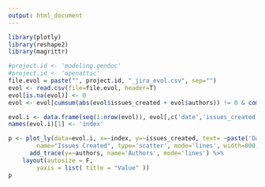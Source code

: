 ```yaml
---
output: html_document
---
```

<div class="row"><div class="col-md-12">
```r
library(plotly)
library(reshape2)
library(magrittr)

#project.id <- 'modeling.gendoc'
#project.id <- 'openattic'
file.evol = paste("", project.id, "_jira_evol.csv", sep="")
evol <- read.csv(file=file.evol, header=T)
evol[is.na(evol)] <- 0
evol <- evol[cumsum(abs(evol$issues_created + evol$authors)) != 0 & complete.cases(evol),]

evol.i <- data.frame(seq(1:nrow(evol)), evol[,c('date','issues_created', 'authors')])
names(evol.i)[1] <- 'index'

p <- plot_ly(data=evol.i, x=~index, y=~issues_created, text= ~paste('Date: ', date), 
		name="Issues Created", type='scatter', mode='lines', width=800, height=350)  %>% 
	  add_trace(y=~authors, name='Authors', mode='lines') %>% 
    layout(autosize = F,
		yaxis = list( title = "Value" ))
p
```
</div></div>
